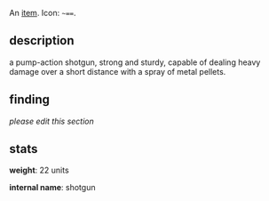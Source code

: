 {{FixTitle}}
An [[items|item]]. Icon: <code><nowiki>~==</nowiki></code>.

== description ==

a pump-action shotgun, strong and sturdy, capable of dealing heavy damage over a short distance with a spray of metal pellets.

== finding ==

''please edit this section''

== stats ==

'''weight''': 22 units

'''internal name''': shotgun